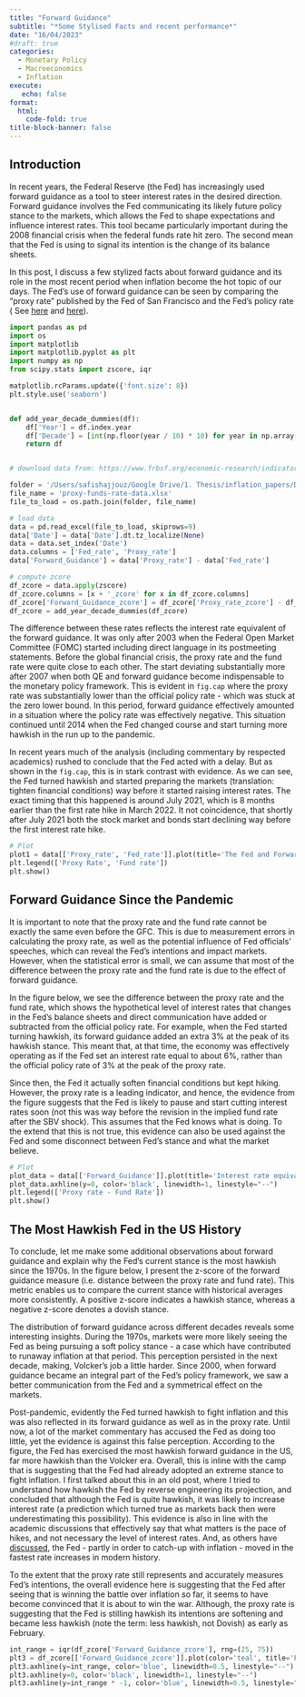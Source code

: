 ```yaml
---
title: "Forward Guidance"
subtitle: "*Some Stylised Facts and recent performance*"
date: "16/04/2023"
#draft: true
categories:
  - Monetary Policy
  - Macroeconomics
  - Inflation  
execute:
   echo: false
format:
  html:
    code-fold: true   
title-block-banner: false
---
```


## Introduction

In recent years, the Federal Reserve (the Fed) has increasingly used forward guidance as a tool to steer interest rates in the desired direction. Forward guidance involves the Fed communicating its likely future policy stance to the markets, which allows the Fed to shape expectations and influence interest rates. This tool became particularly important during the 2008 financial crisis when the federal funds rate hit zero. The second mean that the Fed is using to signal its intention is the change of its balance sheets.

In this post, I discuss a few stylized facts about forward guidance and its role in the most recent period when inflation become the hot topic of our days. The Fed's use of forward guidance can be seen by comparing the "proxy rate" published by the Fed of San Francisco and the Fed's policy rate ( See [here](https://www.frbsf.org/economic-research/indicators-data/proxy-funds-rate/) and [here](https://www.frbsf.org/economic-research/publications/economic-letter/2022/november/monetary-policy-stance-is-tighter-than-federal-funds-rate/)).

```python

import pandas as pd
import os
import matplotlib
import matplotlib.pyplot as plt
import numpy as np
from scipy.stats import zscore, iqr

matplotlib.rcParams.update({'font.size': 8})
plt.style.use('seaborn')


def add_year_decade_dummies(df):
    df['Year'] = df.index.year
    df['Decade'] = [int(np.floor(year / 10) * 10) for year in np.array(df["Year"])]
    return df


# download data from: https://www.frbsf.org/economic-research/indicators-data/proxy-funds-rate/

folder = '/Users/safishajjouz/Google Drive/1. Thesis/inflation_papers/Data'
file_name = 'proxy-funds-rate-data.xlsx'
file_to_load = os.path.join(folder, file_name)

# load data
data = pd.read_excel(file_to_load, skiprows=9)
data['Date'] = data['Date'].dt.tz_localize(None)
data = data.set_index('Date')
data.columns = ['Fed_rate', 'Proxy_rate']
data['Forward_Guidance'] = data['Proxy_rate'] - data['Fed_rate']

# compute zcore 
df_zcore = data.apply(zscore)
df_zcore.columns = [x + '_zcore' for x in df_zcore.columns]
df_zcore['Forward_Guidance_zcore'] = df_zcore['Proxy_rate_zcore'] - df_zcore['Fed_rate_zcore']
df_zcore = add_year_decade_dummies(df_zcore)
```

The difference between these rates reflects the interest rate equivalent of the forward guidance. It was only after 2003 when the Federal Open Market Committee (FOMC) started including direct language in its postmeeting statements. Before the global financial crisis, the proxy rate and the fund rate were quite close to each other. The start deviating substantially more after 2007 when both QE and forward guidance become indispensable to the monetary policy framework. This is evident in `fig.cap` where the proxy rate was substantially lower than the official policy rate - which was stuck at the zero lower bound. In this period, forward guidance effectively amounted in a situation where the policy rate was effectively negative. This situation continued until 2014 when the Fed changed course and start turning more hawkish in the run up to the pandemic.

In recent years much of the analysis (including commentary by respected academics) rushed to conclude that the Fed acted with a delay. But as shown in the `fig.cap`, this is in stark contrast with evidence. As we can see, the Fed turned hawkish and started preparing the markets (translation: tighten financial conditions) way before it started raising interest rates. The exact timing that this happened is around July 2021, which is 8 months earlier than the first rate hike in March 2022. It not coincidence, that shortly after July 2021 both the stock market and bonds start declining way before the first interest rate hike.

```python
# Plot
plot1 = data[['Proxy_rate', 'Fed_rate']].plot(title='The Fed and Forward Guidance')
plt.legend(['Proxy Rate', 'Fund rate'])
plt.show()
```

## Forward Guidance Since the Pandemic

It is important to note that the proxy rate and the fund rate cannot be exactly the same even before the GFC. This is due to measurement errors in calculating the proxy rate, as well as the potential influence of Fed officials' speeches, which can reveal the Fed's intentions and impact markets. However, when the statistical error is small, we can assume that most of the difference between the proxy rate and the fund rate is due to the effect of forward guidance.

In the figure below, we see the difference between the proxy rate and the fund rate, which shows the hypothetical level of interest rates that changes in the Fed's balance sheets and direct communication have added or subtracted from the official policy rate. For example, when the Fed started turning hawkish, its forward guidance added an extra 3% at the peak of its hawkish stance. This meant that, at that time, the economy was effectively operating as if the Fed set an interest rate equal to about 6%, rather than the official policy rate of 3% at the peak of the proxy rate.

Since then, the Fed it actually soften financial conditions but kept hiking. However, the proxy rate is a leading indicator, and hence, the evidence from the figure suggests that the Fed is likely to pause and start cutting interest rates soon (not this was way before the revision in the implied fund rate after the SBV shock). This assumes that the Fed knows what is doing. To the extend that this is not true, this evidence can also be used against the Fed and some disconnect between Fed's stance and what the market believe.

```python

# Plot
plot_data = data[['Forward_Guidance']].plot(title='Interest rate equivalence of Forward Guidance')
plot_data.axhline(y=0, color='black', linewidth=1, linestyle="--")
plt.legend(['Proxy rate - Fund Rate'])
plt.show()
```

## The Most Hawkish Fed in the US History

To conclude, let me make some additional observations about forward guidance and explain why the Fed's current stance is the most hawkish since the 1970s. In the figure below, I present the z-score of the forward guidance measure (i.e. distance between the proxy rate and fund rate). This metric enables us to compare the current stance with historical averages more consistently. A positive z-score indicates a hawkish stance, whereas a negative z-score denotes a dovish stance.

The distribution of forward guidance across different decades reveals some interesting insights. During the 1970s, markets were more likely seeing the Fed as being pursuing a soft policy stance - a case which have contributed to runaway inflation at that period. This perception persisted in the next decade, making, Volcker's job a little harder. Since 2000, when forward guidance became an integral part of the Fed's policy framework, we saw a better communication from the Fed and a symmetrical effect on the markets.

Post-pandemic, evidently the Fed turned hawkish to fight inflation and this was also reflected in its forward guidance as well as in the proxy rate. Until now, a lot of the market commentary has accused the Fed as doing too little, yet the evidence is against this false perception. According to the figure, the Fed has exercised the most hawkish forward guidance in the US, far more hawkish than the Volcker era. Overall, this is inline with the camp that is suggesting that the Fed had already adopted an extreme stance to fight inflation. I first talked about this in an old post, where I tried to understand how hawkish the Fed by reverse engineering its projection, and concluded that although the Fed is quite hawkish, it was likely to increase interest rate (a prediction which turned true as markets back then were underestimating this possibility). This evidence is also in line with the academic discussions that effectively say that what matters is the pace of hikes, and not necessary the level of interest rates. And, as others have [discussed](https://stayathomemacro.substack.com/p/the-fed-should-hit-pause-and-give), the Fed - partly in order to catch-up with inflation - moved in the fastest rate increases in modern history.

To the extent that the proxy rate still represents and accurately measures Fed's intentions, the overall evidence here is suggesting that the Fed after seeing that is winning the battle over inflation so far, it seems to have become convinced that it is about to win the war. Although, the proxy rate is suggesting that the Fed is stilling hawkish its intentions are softening and became less hawkish (note the term: less hawkish, not Dovish) as early as February.

```python
int_range = iqr(df_zcore['Forward_Guidance_zcore'], rng=(25, 75))
plt3 = df_zcore[['Forward_Guidance_zcore']].plot(color='teal', title='Forward Guidance (zscore)')
plt3.axhline(y=int_range, color='blue', linewidth=0.5, linestyle="--")
plt3.axhline(y=0, color='black', linewidth=1, linestyle="--")
plt3.axhline(y=int_range * -1, color='blue', linewidth=0.5, linestyle="--")

```
